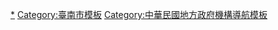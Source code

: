 {{Navbox
| name  = 臺南市政府所屬機關
| title =[[臺南市政府]][[行政機關|所屬機關]]
| listclass = hlist
| group1 = 一級機關
| list1  =
    {{Navbox|child
    | group1 = 局
    | list1  = 
*   [[臺南市政府民政局|民政局]]
*   [[臺南市政府教育局|教育局]]
*   [[臺南市政府體育局|體育局]]
*   [[臺南市政府文化局|文化局]]
*   [[臺南市政府工務局|工務局]]
*   [[臺南市政府交通局|交通局]]
*   [[臺南市政府社會局|社會局]]
*   [[臺南市政府勞工局|勞工局]]
*   [[臺南市政府警察局|警察局]]
*   [[臺南市政府消防局|消防局]]
*   [[臺南市政府農業局|農業局]]
*   [[臺南市政府水利局|水利局]]
*   [[臺南市政府衛生局|衛生局]]
*   [[臺南市政府地政局|地政局]]
*   [[臺南市政府財政稅務局|財政稅務局]]
*   [[臺南市政府環境保護局|環境保護局]]
*   [[臺南市政府都市發展局|都市發展局]]
*   [[臺南市政府觀光旅遊局|觀光旅遊局]]
*   [[臺南市政府經濟發展局|經濟發展局]]
    | group2 = 處
    | list2  =
*   [[臺南市政府秘書處|秘書處]]
*   [[臺南市政府人事處|人事處]]
*   [[臺南市政府主計處|主計處]]
*   [[臺南市政府政風處|政風處]]
*   [[臺南市政府法制處|法制處]]
*   [[臺南市政府新聞及國際關係處|新聞及國際關係處]]
    | group3 = 委員會
    | list3  = 
*   [[臺南市政府研究發展考核委員會|研究發展考核委員會]]
*   [[臺南市政府民族事務委員會|民族事務委員會]]
    }}
| group2 = 派出機關
| list2  = 
    {{Navbox|child
    | group1 = 區公所
    | list1  = 
*   [[東區 (臺南市)|東區區公所]]
*   [[北區 (臺南市)|北區區公所]]
*   [[南區 (臺南市)|南區區公所]]
*   [[中西區 (臺南市)|中西區公所]]
*   [[安南區|安南區公所]]
*   [[安平區|安平區公所]]
*   [[新營區|新營區公所]]
*   [[鹽水區|鹽水區公所]]
*   [[柳營區|柳營區公所]]
*   [[白河區|白河區公所]]
*   [[東山區 (臺南市)|東山區公所]]
*   [[後壁區|後壁區公所]]
*   [[北門區|北門區公所]]
*   [[學甲區|學甲區公所]]
*   [[下營區|下營區公所]]
*   [[六甲區|六甲區公所]]
*   [[楠西區|楠西區公所]]
*   [[將軍區|將軍區公所]]
*   [[佳里區|佳里區公所]]
*   [[麻豆區|麻豆區公所]]
*   [[官田區|官田區公所]]
*   [[大內區|大內區公所]]
*   [[玉井區|玉井區公所]]
*   [[七股區|七股區公所]]
*   [[西港區|西港區公所]]
*   [[安定區 (台灣)|安定區公所]]
*   [[善化區|善化區公所]]
*   [[新市區 (台灣)|新市區公所]]
*   [[山上區|山上區公所]]
*   [[左鎮區|左鎮區公所]]
*   [[南化區|南化區公所]]
*   [[永康區|永康區公所]]
*   [[新化區|新化區公所]]
*   [[歸仁區|歸仁區公所]]
*   [[仁德區|仁德區公所]]
*   [[關廟區|關廟區公所]]
*   [[龍崎區|龍崎區公所]]
    }}

| group3 = 二級機關
| list3  =
    {{Navbox|child
    | group1 = 處
    | list1  = 
*   [[臺南市政府教育局|體育處]]
*   [[臺南市政府經濟發展局|市場處]]
*   [[臺南市捷運工程處|捷運工程處]]
*   [[臺南市政府交通局|公共運輸處]]
*   [[臺南市政府交通局|停車管理處]]
*   [[臺南市政府農業局|動物防疫保護處]]
*   [[臺南市政府文化局|文化資產管理處]]
*   [[臺南市政府勞工局|職安健康處]]

    | group2 = 館
    | list2  = 
*   [[臺南市立圖書館|市立圖書館]]
*   [[臺南市立南瀛親子館|南瀛親子館]]
*   [[臺南市立南瀛科學教育館|南瀛科學教育館]]

    | group3 = 所
    | list3  = 
*   [[臺南市政府衛生局|各區衛生所]]
*   [[臺南市政府民政局|戶政事務所18所]]
*   [[臺南市政府地政局|地政事務所11所]]
*   [[臺南市政府民政局|殯葬管理所]]
*   [[臺南市政府農業局|漁港及近海管理所]]

    | group4 = 隊
    | list4  = 
*   [[臺南市政府警察局|交通警察大隊]]
*   [[臺南市政府警察局刑事警察大隊|刑事警察大隊]]
*   [[臺南市政府警察局|保安警察大隊]]
*   [[臺南市政府警察局|少年警察隊]]
*   [[臺南市政府警察局|婦幼警察隊]]
*   [[臺南市政府消防局|第一救災救護大隊]]
*   [[臺南市政府消防局|第二救災救護大隊]]
*   [[臺南市政府消防局|第三救災救護大隊]]
*   [[臺南市政府消防局|第四救災救護大隊]]
*   [[臺南市政府消防局|第五救災救護大隊]]
*   [[臺南市政府消防局|第六救災救護大隊]]
*   [[臺南市政府消防局|第七救災救護大隊]]

    | group5 = 局
    | list5  = 
*   [[臺南市政府警察局|警察局16分局]]
}}

    | group6 = 家
    | list6  = 
*   [[臺南市立仁愛之家]]

    | group7 = 中心
    | list7  =
*   [[臺南市政府教育局|家庭教育中心]]
*   [[臺南市政府社會局|社會福利中心]]
*   [[臺南市政府研究發展考核委員會|智慧發展中心]]
*   [[臺南市政府勞工局|職訓就服中心]]
*   [[臺南市政府衛生局|衛生局檢驗中心]]
*   [[臺南市政府人事處|公務能力發展中心]]
*   [[臺南市政府社會局|照顧服務管理中心]]
*   [[臺南市政府社會局|家庭暴力暨性侵害防治中心]]

    | group8 = 委員會
    | list8  =
*   [[臺南市政府交通局|車輛行車事故鑑定委員會]]

    | group9 = 場
    | list9  = 
*   [[臺南市立體育場]]
*   [[臺南市立新營體育場]]
  
    | group10 = 非附屬館（行政法人）
    | list10  = 
*   [[臺南市美術館]]

}}<noinclude>
[[Category:臺南市政府|*]]
[[Category:臺南市模板]]
[[Category:中華民國地方政府機構導航模板]]